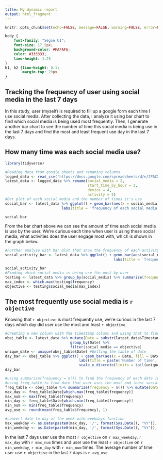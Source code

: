 ---
title: My dynamic report
output: html_fragment
---

```{r setup, include=FALSE}
knitr::opts_chunk$set(echo=FALSE, message=FALSE, warning=FALSE, error=FALSE)

```

```{css echo=FALSE}
body {
    font-family: "Segoe UI";
    font-size: 17.5px;
    background-color: #FAFAFA;
    color: #333333;
    line-height: 1.25
}
h1, h2 {line-height: 0.1;
        margin-top: 20px
}
```

## Tracking the frequency of user using social media in the last 7 days
In this study, user (myself) is required to fill up a google form each time I use social media. After collecting the data, I analyze it using bar chart to find which social media is being used most frequently. Then, I generate another bar chart to see the number of time this social media is being use in the last 7 days and find the most and least frequent use day in the last 7 days. 

## How many time was each social media use? 
```{r eval=TRUE, echo=FALSE, error=FALSE, warning=FALSE}
library(tidyverse)

#Reading data from google sheets and renaming columns
logged_data <- read_csv('https://docs.google.com/spreadsheets/d/e/2PACX-1vRMOlNZbbutBcxUCVv8nIFP_2JEISCznRTTjtyXiTe04XGX_fBB8_XLL0dQQ5t3Y5sb2MbPuVBHKERy/pub?output=csv')
latest_data <- logged_data %>% rename(social_media = 2,
                                      start_time_by_hour = 3,
                                      device = 4,
                                      activity = 5)
#Bar plot of each social media and the number of times it's use
social_bar <- latest_data %>% ggplot() + geom_bar(aes(x = social_media, fill = social_media)) + 
                          labs(title = 'frequency of each social media being use', y = 'frequency')

social_bar
```

From the bar chart above we can see the amount of time each social media is use by the user. We're curious each time when user is using these social media, what activities does the user engage most with, which is shown in the graph below. 

```{r eval=TRUE, echo=FALSE, error=FALSE, warning=FALSE}
#Further analyze with bar plot that show the frequency of each activity of each social media 
social_activity_bar <- latest_data %>% ggplot() + geom_bar(aes(social_media, fill = activity), position = 'dodge') + 
                                                  labs(title = 'frequency of each activity engage in social media', y = 'frequency')

social_activity_bar
#Finding which social media is being use the most by user
testing <- latest_data %>% group_by(social_media) %>% summarize(frequency = n())
max_index <- which.max(testing$frequency)
objective <- testing$social_media[max_index]
```

## The most frequently use social media is `r objective`
Knowing that `r objective` is most frequently use, we're curious in the last 7 days which day did user use the most and least `r objective`.

```{r eval=TRUE, echo=FALSE, error=FALSE, warning=FALSE}
#Creating a new column with the timestamp column and using that to find the frequency of our objective social media in the last 7 days
obej_table <- latest_data %>% mutate(Date = substr(latest_data$Timestamp, 1, 5)) %>% 
                              group_by(Date) %>% 
                              filter(social_media == objective)
unique_date <- unique(obej_table$Date) #Getting the table of date 
day_bar <- obej_table %>% ggplot() + geom_bar(aes(x = Date, fill = Date)) +
                                  labs(title = paste('Number of time', objective, 'is use in the last 7 days'), y = 'frequency') +
                                  scale_x_discrete(limits = tail(unique_date, 7)) 
day_bar

#using summarize(frequency = n()) to find the frequency of each date in obej_table
#using freq_table to find date that user uses the most and least social media and average number of social media use in the last 7 days
freq_table <- obej_table %>% summarize(frequency = n()) %>% mutate(Date = factor(Date, levels = unique_date)) %>% arrange(Date) %>% tail(7)
max_day <- freq_table$Date[which.max(freq_table$frequency)]
max_num <- max(freq_table$frequency)
min_day <- freq_table$Date[which.min(freq_table$frequency)]
min_num <- min(freq_table$frequency)
avg_use <- round(mean(freq_table$frequency), 1)

#convert date to day of the week with weekdays function
max_weekday <- as.Date(paste0(max_day, '/', format(Sys.Date(), "%Y")), format = "%d/%m/%Y") %>% weekdays()
min_weekday <- as.Date(paste0(min_day, '/', format(Sys.Date(), "%Y")), format = "%d/%m/%Y") %>% weekdays()
```

In the last 7 days user use the most `r objective` on `r max_weekday`, `r max_day` with `r max_num` times and user use the least `r objective` on `r min_weekday`, `r min_day` with `r min_num` times. 
The average number of time user use `r objective` in the last 7 days is `r avg_use`

